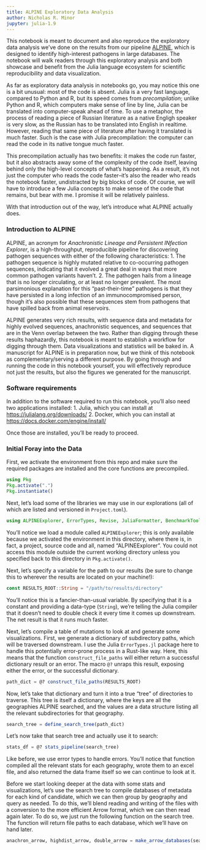 ```yaml
---
title: ALPINE Exploratory Data Analysis
author: Nicholas R. Minor
jupyter: julia-1.9
---
```


This notebook is meant to document and also reproduce the exploratory data analysis we've done on the results from our pipeline [ALPINE](https://github.com/nrminor/ALPINE), which is designed to identify high-interest pathogens in large databases. The notebook will walk readers through this exploratory analysis and both showcase and benefit from the Julia language ecosystem for scientific reproducibility and data visualization.

As far as exploratory data analysis in notebooks go, you may notice this one is a bit unusual: most of the code is absent. Julia is a very fast language, compared to Python and R, but its speed comes from *precompilation*; unlike Python and R, which computers make sense of line by line, Julia can be translated into computer-speak ahead of time. To use a metaphor, the process of reading a piece of Russian literature as a native Engligh speaker is very slow, as the Russian has to be translated into English in realtime. However, reading that same piece of literature after having it translated is much faster. Such is the case with Julia precompilation: the computer can read the code in its native tongue much faster.

This precompilation actually has two benefits: it makes the code run faster, but it also abstracts away some of the complexity of the code itself, leaving behind only the high-level concepts of what's happening. As a result, it's not just the computer who reads the code faster--it's also the reader who reads the notebook faster, undistracted by big blocks of code. Of course, we will have to introduce a few Julia concepts to make sense of the code that remains, but bear with me. I promise it will be relatively painless.

With that introduction out of the way, let's introduce what ALPINE actually does.


### Introduction to ALPINE
ALPINE, an acronym for *Anachronistic Lineage and Persistent INfection Explorer*, is a high-throughput, reproducible pipeline for discovering pathogen sequences with either of the following characteristics:
1. The pathogen sequence is highly mutated relative to co-occurring pathogen sequences, indicating that it evolved a great deal in ways that more common pathogen variants haven't.
2. The pathogen hails from a lineage that is no longer circulating, or at least no longer prevalent. The most parsimonious explanation for this "past-their-time" pathogens is that they have persisted in a long infection of an immunocompromised person, though it's also possible that these sequences stem from pathogens that have spilled back from animal reservoirs.

ALPINE generates very rich results, with sequence data and metadata for highly evolved sequences, anachronistic sequences, and sequences that are in the Venn overlap between the two. Rather than digging through these results haphazardly, this notebook is meant to establish a workflow for digging through them. Data visualizations and statistics will be baked in. A manuscript for ALPINE is in preparation now, but we think of this notebook as complementary/serving a different purpose. By going through and running the code in this notebook yourself, you will effectively reproduce not just the results, but also the figures we generated for the manuscript.

### Software requirements
In addition to the software required to run this notebook, you'll also need two applications installed:
1. Julia, which you can install at [https://julialang.org/downloads/](https://julialang.org/downloads/)
2. Docker, which you can install at [https://docs.docker.com/engine/install/](https://docs.docker.com/engine/install/)

Once those are installed, you'll be ready to proceed.

### Initial Foray into the Data

First, we activate the environment from this repo and make sure the required packages are installed and the core functions are precompiled.

```julia
using Pkg
Pkg.activate(".")
Pkg.instantiate()
```

Next, let's load some of the libraries we may use in our explorations (all of which are listed and versioned in `Project.toml`).

```julia
using ALPINEExplorer, ErrorTypes, Revise, JuliaFormatter, BenchmarkTools, IJulia
```

You'll notice we load a module called `ALPINEExplorer`; this is only available because we activated the environment in this directory, where there is, in fact, a project, source code and all, named "ALPINEExplorer". You could not access this module outside the current working directory unless you specified back to this directory in `Pkg.activate()`.

Next, let's specify a variable for the path to our results (be sure to change this to wherever the results are located on your machine!):

```julia
const RESULTS_ROOT::String = "/path/to/results/directory"
```

You'll notice this is a fancier-than-usual variable. By specifying that it is a constant and providing a data-type (`String`), we're telling the Julia compiler that it doesn't need to double check it every time it comes up downstream. The net result is that it runs much faster.

Next, let's compile a table of mutations to look at and generate some visualizations. First, we generate a dictionary of subdirectory paths, which will be traversed downstream. I use the Julia `ErrorTypes.jl` package here to handle this potentially error-prone process in a Rust-like way. Here, this means that the function `construct_file_paths` will either return a successful dictionary result or an error. The macro `@?` unraps this result, exposing either the error, or the successful dictionary.

```julia
path_dict = @? construct_file_paths(RESULTS_ROOT)
```

Now, let's take that dictionary and turn it into a true "tree" of directories to traverse. This tree is itself a dictionary, where the keys are all the geographies ALPINE searched, and the values are a data structure listing all the relevant subdirectories for that geography.

```julia
search_tree = define_search_tree(path_dict)
```

Let's now take that search tree and actually use it to search:

```julia
stats_df = @? stats_pipeline(search_tree)
```

Like before, we use error types to handle errors. You'll notice that function compiled all the relevant stats for each geography, wrote them to an excel file, and also returned the data frame itself so we can continue to look at it.

Before we start looking deeper at the data with some stats and visualizations, let's use the search tree to compile databases of metadata for each kind of candidate, which we can then group by geography and query as needed. To do this, we'll blend reading and writing of the files with a conversion to the more efficient Arrow format, which we can then read again later. To do so, we just run the following function on the search tree. The function will return file paths to each database, which we'll have on hand later.
```julia
anachron_arrow, highdist_arrow, double_arrow = make_arrow_databases(search_tree)
```

